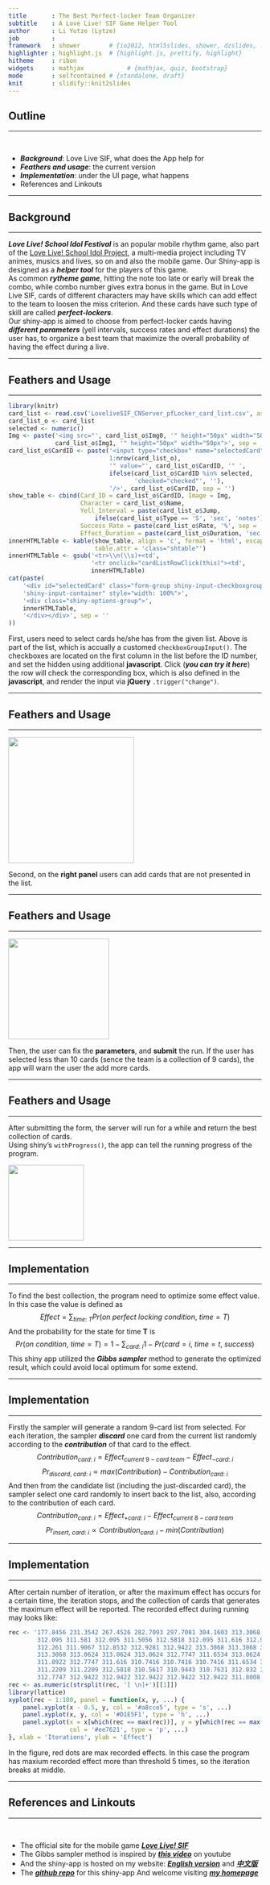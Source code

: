 ```yaml
---
title       : The Best Perfect-locker Team Organizer
subtitle    : A Love Live! SIF Game Helper Tool
author      : Li Yutze (Lytze)
job         : 
framework   : shower        # {io2012, html5slides, shower, dzslides, ...}
highlighter : highlight.js  # {highlight.js, prettify, highlight}
hitheme     : ribon
widgets     : mathjax            # {mathjax, quiz, bootstrap}
mode        : selfcontained # {standalone, draft}
knit        : slidify::knit2slides
---
```


<script type="text/javascript">
    // add subtitle
    e = document.getElementsByTagName("header")[0]
    subtitle = document.createElement("p")
    subtitle.appendChild(document.createTextNode("A Love Live! SIF Game Helper Tool"))
    subtitle.setAttribute("style", "margin: 10px 0 0 0")
    author = document.createElement("span")
    author.appendChild(document.createTextNode("Li Yutze (Lytze)"))
    author.setAttribute("style", "font-size:75%;font-style:italic;color:#444")
    e.appendChild(subtitle)
    e.appendChild(author)

    // reactive table
    cardListRowClick = function(row) {
    if (row.cells[0].childNodes[1].checked) {
		row.cells[0].childNodes[1].checked = false
	}
	else {
		row.cells[0].childNodes[1].checked = true
	}

	if (row.cells[0].childNodes[1].checked) 
		row.setAttribute("style", "background-color: #bfb; text-shadow: 0px 0px 7px #777")
	else
		row.removeAttribute("style")
	$(row.cells[0].childNodes[1]).trigger("change")
}
</script>
<style>
section p, section li, section code{
    font-size: 65%
}
table.shtable {
    font-family: verdana,arial,sans-serif;
    font-size:11px;
	border-collapse: collapse;
	width: 100%;
}
table.shtable th {
	border-width: 1px;
	padding: 8px;
	background-color: #dedede;
	height: 70;
}
table.shtable td {
	padding: 3px;
	border-bottom-style: solid;
	border-bottom-width: 1px;
	border-bottom-color: #dedede;
}
table.shtable tbody tr {
	background-color: #ffffff;
	cursor: pointer;
}
table.shtable tr:hover {
	background-color: #ffb;
}
table.shtable tr td input {
	display: none;
}
</style>

## Outline

- - -

<br>

- _**Background**_: Love Live SIF, what does the App help for  
- _**Feathers and usage**_: the current version  
- _**Implementation**_: under the UI page, what happens  
- References and Linkouts

---

## Background

- - -


_**Love Live! School Idol Festival**_ is an popular mobile rhythm game, also part of the [Love Live! School Idol Project](), a multi-media project including TV animes, musics and lives, so on and also the mobile game. Our Shiny-app is designed as a _**helper tool**_ for the players of this game.  
As common _**rytheme game**_, hitting the note too late or early will break the combo, while combo number gives extra bonus in the game. But in Love Live SIF, cards of different characters may have skills which can add effect to the team to loosen the miss criterion. And these cards have such type of skill are called _**perfect-lockers**_.  
Our shiny-app is aimed to choose from perfect-locker cards having _**different parameters**_ (yell intervals, success rates and effect durations) the user has, to organize a best team that maximize the overall probability of having the effect during a live.

---

## Feathers and Usage

- - -

```r
library(knitr)
card_list <- read.csv('LoveliveSIF_CNServer_pfLocker_card_list.csv', as.is = T)
card_list_o <- card_list
selected <- numeric()
Img <- paste('<img src="', card_list_o$Img0, '" height="50px" width="50px"><img src="',
             card_list_o$Img1, '" height="50px" width="50px">', sep = '')
card_list_o$CardID <- paste('<input type="checkbox" name="selectedCard" id="selectedCard',
                            1:nrow(card_list_o),
                            '" value="', card_list_o$CardID, '" ',
                            ifelse(card_list_o$CardID %in% selected,
                                   'checked="checked"', ''),
                            '/>', card_list_o$CardID, sep = '')
show_table <- cbind(Card_ID = card_list_o$CardID, Image = Img,
                    Character = card_list_o$Name,
                    Yell_Interval = paste(card_list_o$Jump,
                        ifelse(card_list_o$Type == 'S', 'sec', 'notes')),
                    Success_Rate = paste(card_list_o$Rate, '%', sep = ''),
                    Effect_Duration = paste(card_list_o$Duration, 'sec'))
innerHTMLTable <- kable(show_table, align = 'c', format = 'html', escape = F,
                        table.attr = 'class="shtable"')
innerHTMLTable <- gsub('<tr>\\n(\\s)+<td',
                       '<tr onclick="cardListRowClick(this)"><td',
                       innerHTMLTable)
cat(paste(
    '<div id="selectedCard" class="form-group shiny-input-checkboxgroup',
    'shiny-input-container" style="width: 100%">',
    '<div class="shiny-options-group">',
    innerHTMLTable,
    '</div></div>', sep = ''
))
```

<p/>

First, users need to select cards he/she has from the given list. Above is part of the list, which is accually a customed `checkboxGroupInput()`. The checkboxes are located on the first column in the list before the ID number, and set the hidden using additional __javascript__. Click (_**you can try it here**_) the row will check the corresponding box, which is also defined in the __javascript__, and render the input via __jQuery__ `.trigger("change")`.

---

## Feathers and Usage

- - -

<img src="img/addnew.png" height="250px">

Second, on the __right panel__ users can add cards that are not presented in the list.

---

## Feathers and Usage

- - -

<img src="img/submit.png" height="200px">

Then, the user can fix the __parameters__, and __submit__ the run. If the user has selected less than 10 cards (sence the team is a collection of 9 cards), the app will warn the user the add more cards.

---

## Feathers and Usage

- - -

After submitting the form, the server will run for a while and return the best collection of cards.  
Using shiny's `withProgress()`, the app can tell the running progress of the program.

<img src="img/after_submit.png" height="150px">

---

## Implementation

- - -

To find the best collection, the program need to optimize some effect value. In this case the value is defined as  
$$Effect = \sum_{time:\ T}{Pr(on\ perfect\ locking\ condition,\ time = T)}$$
And the probability for the state for time __T__ is
$$Pr(on\ condition,\ time = T) = 1 - \sum_{card:\ i}{1 - Pr(card = i,\ time = t,\ success)}$$
This shiny app utilized the _**Gibbs sampler**_ method to generate the optimized result, which could avoid local optimum for some extend.

---

## Implementation

- - -

Firstly the sampler will generate a random 9-card list from selected. For each iteration, the sampler _**discard**_ one card from the current list randomly according to the _**contribution**_ of that card to the effect.
$$Contribution_{card:\ i} = Effect_{current\ 9-card\ team} - Effect_{-card:\ i}$$
$$Pr_{discard,\ card:\ i} \propto max(Contribution) - Contribution_{card:\ i}$$
And then from the candidate list (including the just-discarded card), the sampler select one card randomly to insert back to the list, also, according to the contribution of each card.
$$Contribution_{card:\ i} = Effect_{+card:\ i} - Effect_{current\ 8-card\ team}$$
$$Pr_{insert,\ card:\ i} \propto Contribution_{card:\ i} - min(Contribution)$$

---

## Implementation

- - -

After certain number of iteration, or after the maximum effect has occurs for a certain time, the iteration stops, and the collection of cards that generates the maximum effect will be reported. The recorded effect during running may looks like:
```r
rec <- '177.8456 231.3542 267.4526 282.7093 297.7081 304.1603 313.3068 312.9422
        312.095 311.581 312.095 311.5056 312.5818 312.095 311.616 312.9422
        312.261 311.9067 312.8532 312.9281 312.9422 313.3068 313.3068 313.3068
        313.3068 313.0624 313.0624 313.0624 312.7747 311.6534 313.0624 313.0624
        311.8922 312.7747 311.616 310.7416 310.7416 310.7416 311.6534 311.6532
        311.2209 311.2209 312.5818 310.5617 310.9443 310.7631 312.032 310.807
        312.7747 312.9422 312.9422 312.9422 312.9422 312.9422 311.8008 313.3068'
rec <- as.numeric(strsplit(rec, '[ \n]+')[[1]])
library(lattice)
xyplot(rec ~ 1:100, panel = function(x, y, ...) {
    panel.xyplot(x - 0.5, y, col = '#a8cce5', type = 's', ...)
    panel.xyplot(x, y, col = '#D1E5F1', type = 'h', ...)
    panel.xyplot(x = x[which(rec == max(rec))], y = y[which(rec == max(rec))],
                 col = '#ee7621', type = 'p', ...)
}, xlab = 'Iterations', ylab = 'Effect')
```
In the figure, red dots are max recorded effects. In this case the program has maxium recorded effect more than threshold 5 times, so the iteration breaks at middle.

---

## References and Linkouts

- - -

<br>

- The official site for the mobile game [_**Love Live! SIF**_](http://www.school-fes.klabgames.net/)
- The Gibbs sampler method is inspired by [_**this video**_](https://www.youtube.com/watch?v=1EMonM7qAU8) on youtube
- And the shiny-app is hosted on my website: [_**English version**_](http://www.lytzeworkshop.com:3838/playground/shiny_app/best_pf_locker_en_ver/) and [_**中文版**_](http://www.lytzeworkshop.com:3838/playground/shiny_app/best_pf_locker_cn_ver/)
- The [_**github repo**_](https://github.com/lytze/LLSIF_best_perfect_locker_team) for this shiny-app
And welcome visiting [_**my homepage**_](http://www.lytzeworkshop.com/)
